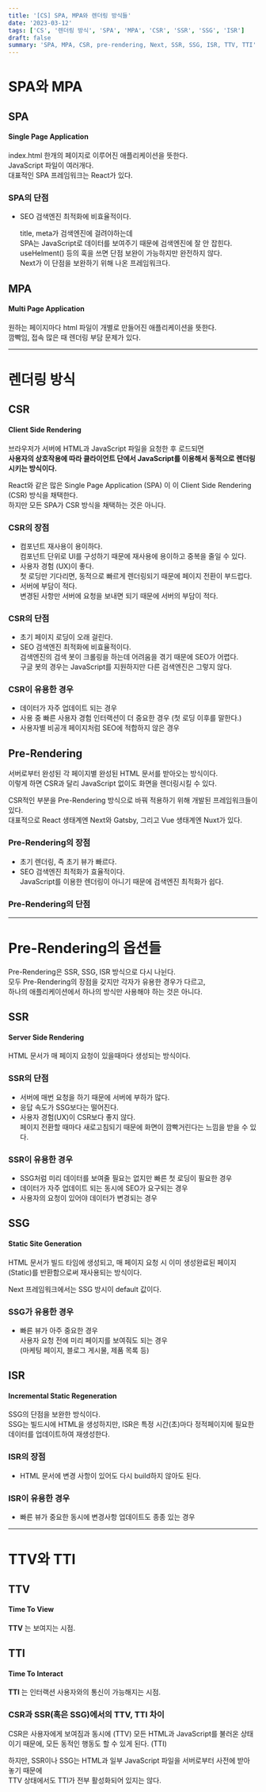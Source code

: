 ```yaml
---
title: '[CS] SPA, MPA와 렌더링 방식들'
date: '2023-03-12'
tags: ['CS', '렌더링 방식', 'SPA', 'MPA', 'CSR', 'SSR', 'SSG', 'ISR']
draft: false
summary: 'SPA, MPA, CSR, pre-rendering, Next, SSR, SSG, ISR, TTV, TTI'
---
```


# SPA와 MPA

## SPA

#### Single Page Application

index.html 한개의 페이지로 이루어진 애플리케이션을 뜻한다.  
JavaScript 파일이 여러개다.  
대표적인 SPA 프레임워크는 React가 있다.

### SPA의 단점

- SEO 검색엔진 최적화에 비효율적이다.

  title, meta가 검색엔진에 걸려야하는데  
   SPA는 JavaScript로 데이터를 보여주기 때문에 검색엔진에 잘 안 잡힌다.  
   useHelment() 등의 훅을 쓰면 단점 보완이 가능하지만 완전하지 않다.  
   Next가 이 단점을 보완하기 위해 나온 프레임워크다.

## MPA

#### Multi Page Application

원하는 페이지마다 html 파일이 개별로 만들어진 애플리케이션을 뜻한다.  
깜빡임, 접속 많은 때 렌더링 부담 문제가 있다.

---

# 렌더링 방식

## CSR

#### Client Side Rendering

브라우저가 서버에 HTML과 JavaScript 파일을 요청한 후 로드되면  
**사용자의 상호작용에 따라 클라이언트 단에서 JavaScript를 이용해서 동적으로 렌더링시키는 방식이다.**

React와 같은 많은 Single Page Application (SPA) 이 이 Client Side Rendering (CSR) 방식을 채택한다.  
하지만 모든 SPA가 CSR 방식을 채택하는 것은 아니다.

### CSR의 장점

- 컴포넌트 재사용이 용이하다.  
   컴포넌트 단위로 UI를 구성하기 때문에 재사용에 용이하고 중복을 줄일 수 있다.
- 사용자 경험 (UX)이 좋다.  
   첫 로딩만 기다리면, 동적으로 빠르게 렌더링되기 때문에 페이지 전환이 부드럽다.
- 서버에 부담이 적다.  
   변경된 사항만 서버에 요청을 보내면 되기 때문에 서버의 부담이 적다.

### CSR의 단점

- 초기 페이지 로딩이 오래 걸린다.
- SEO 검색엔진 최적화에 비효율적이다.  
   검색엔진의 검색 봇이 크롤링을 하는데 어려움을 겪기 때문에 SEO가 어렵다.  
   구글 봇의 경우는 JavaScript를 지원하지만 다른 검색엔진은 그렇지 않다.

### CSR이 유용한 경우

- 데이터가 자주 업데이트 되는 경우
- 사용 중 빠른 사용자 경험 인터랙션이 더 중요한 경우 (첫 로딩 이후를 말한다.)
- 사용자별 비공개 페이지처럼 SEO에 적합하지 않은 경우

## Pre-Rendering

서버로부터 완성된 각 페이지별 완성된 HTML 문서를 받아오는 방식이다.  
이렇게 하면 CSR과 달리 JavaScript 없이도 화면을 렌더링시킬 수 있다.

CSR적인 부분을 Pre-Rendering 방식으로 바꿔 적용하기 위해 개발된 프레임워크들이 있다.  
대표적으로 React 생태계엔 Next와 Gatsby, 그리고 Vue 생태계엔 Nuxt가 있다.

### Pre-Rendering의 장점

- 초기 렌더링, 즉 초기 뷰가 빠르다.
- SEO 검색엔진 최적화가 효율적이다.  
   JavaScript를 이용한 렌더링이 아니기 때문에 검색엔진 최적화가 쉽다.

### Pre-Rendering의 단점

---

# Pre-Rendering의 옵션들

Pre-Rendering은 SSR, SSG, ISR 방식으로 다시 나뉜다.  
모두 Pre-Rendering의 장점을 갖지만 각자가 유용한 경우가 다르고,  
하나의 애플리케이션에서 하나의 방식만 사용해야 하는 것은 아니다.

## SSR

#### Server Side Rendering

HTML 문서가 매 페이지 요청이 있을때마다 생성되는 방식이다.

### SSR의 단점

- 서버에 매번 요청을 하기 때문에 서버에 부하가 많다.
- 응답 속도가 SSG보다는 떨어진다.
- 사용자 경험(UX)이 CSR보다 좋지 않다.  
   페이지 전환할 때마다 새로고침되기 때문에 화면이 깜빡거린다는 느낌을 받을 수 있다.

### SSR이 유용한 경우

- SSG처럼 미리 데이터를 보여줄 필요는 없지만 빠른 첫 로딩이 필요한 경우
- 데이터가 자주 업데이트 되는 동시에 SEO가 요구되는 경우
- 사용자의 요청이 있어야 데이터가 변경되는 경우

## SSG

#### Static Site Generation

HTML 문서가 빌드 타임에 생성되고, 매 페이지 요청 시 이미 생성완료된 페이지(Static)를 반환함으로써 재사용되는 방식이다.

Next 프레임워크에서는 SSG 방시이 default 값이다.

### SSG가 유용한 경우

- 빠른 뷰가 아주 중요한 경우  
   사용자 요청 전에 미리 페이지를 보여줘도 되는 경우  
   (마케팅 페이지, 블로그 게시물, 제품 목록 등)

## ISR

#### Incremental Static Regeneration

SSG의 단점을 보완한 방식이다.  
SSG는 빌드시에 HTML을 생성하지만, ISR은 특정 시간(초)마다 정적페이지에 필요한 데이터를 업데이트하여 재생성한다.

### ISR의 장점

- HTML 문서에 변경 사항이 있어도 다시 build하지 않아도 된다.

### ISR이 유용한 경우

- 빠른 뷰가 중요한 동시에 변경사항 업데이트도 종종 있는 경우

---

# TTV와 TTI

## TTV

#### Time To View

**TTV** 는 보여지는 시점.

## TTI

#### Time To Interact

**TTI** 는 인터랙션 사용자와의 통신이 가능해지는 시점.

### CSR과 SSR(혹은 SSG)에서의 TTV, TTI 차이

CSR은 사용자에게 보여짐과 동시에 (TTV) 모든 HTML과 JavaScript를 불러온 상태이기 때문에, 모든 동적인 행동도 할 수 있게 된다. (TTI)

하지만, SSR이나 SSG는 HTML과 일부 JavaScript 파일을 서버로부터 사전에 받아 놓기 때문에  
TTV 상태에서도 TTI가 전부 활성화되어 있지는 않다.
